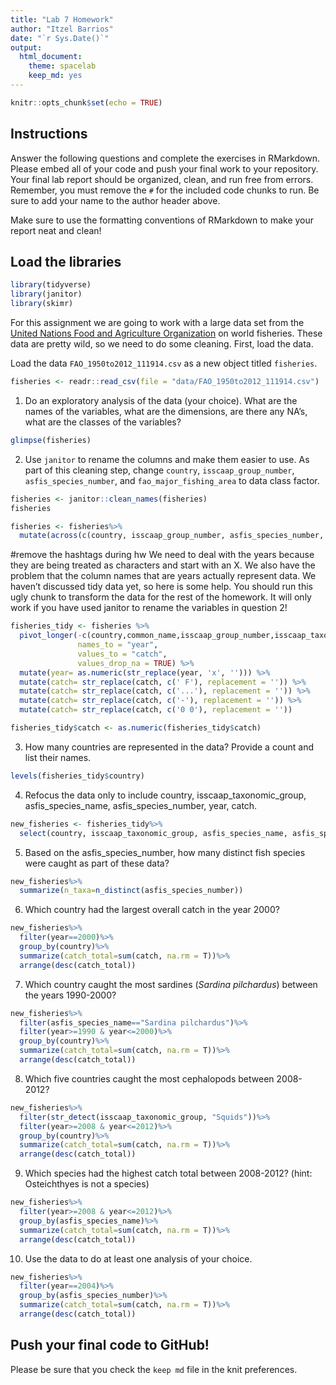 ---
title: "Lab 7 Homework"
author: "Itzel Barrios"
date: "`r Sys.Date()`"
output:
  html_document: 
    theme: spacelab
    keep_md: yes
---

```{r setup, include=FALSE}
knitr::opts_chunk$set(echo = TRUE)
```

## Instructions
Answer the following questions and complete the exercises in RMarkdown. Please embed all of your code and push your final work to your repository. Your final lab report should be organized, clean, and run free from errors. Remember, you must remove the `#` for the included code chunks to run. Be sure to add your name to the author header above.  

Make sure to use the formatting conventions of RMarkdown to make your report neat and clean!  

## Load the libraries
```{r message=FALSE, warning=FALSE}
library(tidyverse)
library(janitor)
library(skimr)
```

For this assignment we are going to work with a large data set from the [United Nations Food and Agriculture Organization](http://www.fao.org/about/en/) on world fisheries. These data are pretty wild, so we need to do some cleaning. First, load the data.  

Load the data `FAO_1950to2012_111914.csv` as a new object titled `fisheries`.
```{r}
fisheries <- readr::read_csv(file = "data/FAO_1950to2012_111914.csv")
```

1. Do an exploratory analysis of the data (your choice). What are the names of the variables, what are the dimensions, are there any NA's, what are the classes of the variables?  
```{r}
glimpse(fisheries)
```

2. Use `janitor` to rename the columns and make them easier to use. As part of this cleaning step, change `country`, `isscaap_group_number`, `asfis_species_number`, and `fao_major_fishing_area` to data class factor. 
```{r}
fisheries <- janitor::clean_names(fisheries)
fisheries
```
```{r}
fisheries <- fisheries%>%
  mutate(across(c(country, isscaap_group_number, asfis_species_number, fao_major_fishing_area), as_factor))
```

#remove the hashtags during hw
We need to deal with the years because they are being treated as characters and start with an X. We also have the problem that the column names that are years actually represent data. We haven't discussed tidy data yet, so here is some help. You should run this ugly chunk to transform the data for the rest of the homework. It will only work if you have used janitor to rename the variables in question 2!  
```{r}
fisheries_tidy <- fisheries %>% 
  pivot_longer(-c(country,common_name,isscaap_group_number,isscaap_taxonomic_group,asfis_species_number,asfis_species_name,fao_major_fishing_area,measure),
               names_to = "year",
               values_to = "catch",
               values_drop_na = TRUE) %>% 
  mutate(year= as.numeric(str_replace(year, 'x', ''))) %>% 
  mutate(catch= str_replace(catch, c(' F'), replacement = '')) %>% 
  mutate(catch= str_replace(catch, c('...'), replacement = '')) %>% 
  mutate(catch= str_replace(catch, c('-'), replacement = '')) %>% 
  mutate(catch= str_replace(catch, c('0 0'), replacement = ''))

fisheries_tidy$catch <- as.numeric(fisheries_tidy$catch)
```

3. How many countries are represented in the data? Provide a count and list their names.
```{r}
levels(fisheries_tidy$country)
```

4. Refocus the data only to include country, isscaap_taxonomic_group, asfis_species_name, asfis_species_number, year, catch.
```{r}
new_fisheries <- fisheries_tidy%>%
  select(country, isscaap_taxonomic_group, asfis_species_name, asfis_species_number, year, catch)
```

5. Based on the asfis_species_number, how many distinct fish species were caught as part of these data?
```{r}
new_fisheries%>%
  summarize(n_taxa=n_distinct(asfis_species_number))
```

6. Which country had the largest overall catch in the year 2000?
```{r}
new_fisheries%>%
  filter(year==2000)%>%
  group_by(country)%>%
  summarize(catch_total=sum(catch, na.rm = T))%>%
  arrange(desc(catch_total))
```

7. Which country caught the most sardines (_Sardina pilchardus_) between the years 1990-2000?
```{r}
new_fisheries%>%
  filter(asfis_species_name=="Sardina pilchardus")%>%
  filter(year>=1990 & year<=2000)%>%
  group_by(country)%>%
  summarize(catch_total=sum(catch, na.rm = T))%>%
  arrange(desc(catch_total))
```

8. Which five countries caught the most cephalopods between 2008-2012?
```{r}
new_fisheries%>%
  filter(str_detect(isscaap_taxonomic_group, "Squids"))%>%
  filter(year>=2008 & year<=2012)%>%
  group_by(country)%>%
  summarize(catch_total=sum(catch, na.rm = T))%>%
  arrange(desc(catch_total))
```

9. Which species had the highest catch total between 2008-2012? (hint: Osteichthyes is not a species)
```{r}
new_fisheries%>%
  filter(year>=2008 & year<=2012)%>%
  group_by(asfis_species_name)%>%
  summarize(catch_total=sum(catch, na.rm = T))%>%
  arrange(desc(catch_total))
```

10. Use the data to do at least one analysis of your choice.
```{r}
new_fisheries%>%
  filter(year==2004)%>%
  group_by(asfis_species_number)%>%
  summarize(catch_total=sum(catch, na.rm = T))%>%
  arrange(desc(catch_total))
```

## Push your final code to GitHub!
Please be sure that you check the `keep md` file in the knit preferences.   
